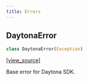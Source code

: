 ```yaml
---
title: Errors
---
```


<a id="daytona_sdk.common.errors.DaytonaError"></a>
## DaytonaError

```python
class DaytonaError(Exception)
```

[[view_source]](https://github.com/daytonaio/sdk/blob/aac1f63c998eea2b3868fa6d5a8689fa71f75b0d/packages/python/src/daytona_sdk/common/errors.py#L1)

Base error for Daytona SDK.



